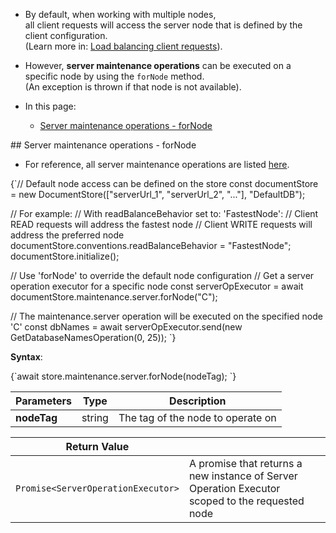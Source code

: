 
<Admonition type="note" title="">

* By default, when working with multiple nodes,  
  all client requests will access the server node that is defined by the client configuration.  
  (Learn more in: [Load balancing client requests](../../../client-api/configuration/load-balance/overview.mdx)).

* However, __server maintenance operations__ can be executed on a specific node by using the `forNode` method.  
  (An exception is thrown if that node is not available).

* In this page:
    * [Server maintenance operations - forNode](../../../client-api/operations/how-to/switch-operations-to-a-different-node.mdx#server-maintenance-operations---fornode)
</Admonition>
## Server maintenance operations - forNode

* For reference, all server maintenance operations are listed [here](../../../client-api/operations/what-are-operations.mdx#server-maintenance-operations).

<TabItem value="for_node_1" label="for_node_1">
<CodeBlock language="js">
{`// Default node access can be defined on the store        
const documentStore = new DocumentStore(["serverUrl_1", "serverUrl_2", "..."], "DefaultDB");

// For example:
// With readBalanceBehavior set to: 'FastestNode':
// Client READ requests will address the fastest node
// Client WRITE requests will address the preferred node
documentStore.conventions.readBalanceBehavior = "FastestNode";
documentStore.initialize();

// Use 'forNode' to override the default node configuration 
// Get a server operation executor for a specific node
const serverOpExecutor = await documentStore.maintenance.server.forNode("C");

// The maintenance.server operation will be executed on the specified node 'C'
const dbNames = await serverOpExecutor.send(new GetDatabaseNamesOperation(0, 25));
`}
</CodeBlock>
</TabItem>

__Syntax__:

<TabItem value="syntax_1" label="syntax_1">
<CodeBlock language="js">
{`await store.maintenance.server.forNode(nodeTag);
`}
</CodeBlock>
</TabItem>

| Parameters | Type | Description |
| - | - | - |
| **nodeTag** | string | The tag of the node to operate on |

| Return Value | |
| - | - |
| `Promise<ServerOperationExecutor>` | A promise that returns a new instance of Server Operation Executor<br/>scoped to the requested node |




